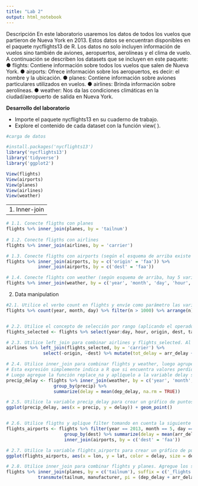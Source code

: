 ```yaml
---
title: "Lab 2"
output: html_notebook
---
```


Descripción
En este laboratorio usaremos los datos de todos los vuelos que partieron de Nueva York en
2013. Estos datos se encuentran disponibles en el paquete nycflights13 de R. Los datos no solo
incluyen información de vuelos sino también de aviones, aeropuertos, aerolíneas y el clima de
vuelo.
A continuación se describen los datasets que se incluyen en este paquete:
● flights: Contiene información sobre todos los vuelos que salen de Nueva York.
● airports: Ofrece información sobre los aeropuertos, es decir: el nombre y la ubicación.
● planes: Contiene información sobre aviones particulares utilizados en vuelos.
● airlines: Brinda información sobre aerolíneas.
● weather: Nos da las condiciones climáticas en la ciudad/aeropuerto de salida en Nueva
York.

__Desarrollo del laboratorio__

* Importe el paquete nycflights13 en su cuaderno de trabajo.
* Explore el contenido de cada dataset con la función view( ).

```r
#carga de datos

#install.packages('nycflights13')
library('nycflights13')
library('tidyverse')
library('ggplot2')

View(flights)
View(airports)
View(planes)
View(airlines)
View(weather)

```

---
1. Inner-join
---


```r
# 1.1. Conecte fligths con planes
flights %>% inner_join(planes, by = 'tailnum')
  
# 1.2. Conecte fligths con airlines
flights %>% inner_join(airlines, by = 'carrier')

# 1.3. Conecte fligths con airports (según el esquema de arriba existe una doble relación de airports hacía fligths)
flights %>% inner_join(airports, by = c('origin' = 'faa')) %>% 
            inner_join(airports, by = c('dest' = 'faa'))

# 1.4. Conecte flights con weather (según esquema de arriba, hay 5 variables que relacionan a ambas tablas)
flights %>% inner_join(weather, by = c('year', 'month', 'day', 'hour', 'origin'))

```

2. Data manipulation


```r
#2.1. Utilice el verbo count en flights y envíe como parámetro las variables year, month, day. Luego filtre n para que sea mayor a 1000. Por último ordene n con el verbo arrange y devuelva el resultado.
flights %>% count(year, month, day) %>% filter(n > 1000) %>% arrange(n)


# 2.2. Utilice el concepto de selección por rango (aplicando el operador “:”) para obtener las variables year hacia day. También agregue a esta selección hour, origin, dest, tailnum, carrier, arr_delay, dep_delay, por último almacene el resultado en la variable flights_selected.
flights_selected <- flights %>% select(year:day, hour, origin, dest, tailnum, carrier, arr_delay, dep_delay)

# 2.3. Utilice left_join para combinar airlines y flights_selected. Al obtener el resultado, utilice el verbo select para eliminar las columnas origin y dest (utilice el operador “-” para descartar estas columnas únicamente). Por último agregue una nueva columna con el verbo mutate, asigne el nombre tot_delay y opere la suma de arr_delay y dep_delay.
airlines %>% left_join(flights_selected, by = 'carrier') %>% 
              select(-origin, -dest) %>% mutate(tot_delay = arr_delay + dep_delay)

# 2.4. Utilice inner_join para combinar flights y weather, luego agrupe por la variable precip. Utilice summarize para encontrar el promedio de la variable dep_delay (aplicando la función mean), asigne al promedio el nombre delay. Al utilizar la función mean agregue el parámetro na.rm y asígnele TRUE por defecto. A continuación un ejemplo: mean(variable, na.rm = TRUE)
# Esta expresión simplemente indica a R que si encuentra valores perdidos en la variable los elimine.
# Luego agregue la función replace_na y aplíquelo a la variable delay sustituyendo NA por cero. Por último almacene el resultado en la variable precip_delay.
precip_delay <- flights %>% inner_join(weather, by = c('year', 'month', 'day', 'hour', 'origin')) %>%
                  group_by(precip) %>% 
                  summarize(delay = mean(dep_delay, na.rm = TRUE))

# 2.5. Utilice la variable precip_delay para crear un gráfico de puntos tomando de eje x la variable precip y para y la variable delay.
ggplot(precip_delay, aes(x = precip, y = delay)) + geom_point()


# 2.6. Utilice fligths y aplique filter tomando en cuenta la siguiente condición: Que year sea igual a 2013, que month sea igual a 5 y que day sea igual a 10. Luego agrupe por la variable dest. Después utilice summarize para obtener el promedio de la variable arr_delay, establezca el parámetro na.rm en TRUE y asigne al promedio el nombre de delay. Conecte el resultado anterior por medio de inner_join a la tabla airports y asignelo a la variable flights_airports.
flights_airports <- flights %>% filter(year == 2013, month == 5, day == 10) %>% 
                      group_by(dest) %>% summarize(delay = mean(arr_delay, na.rm = TRUE)) %>% 
                      inner_join(airports, by = c('dest' = 'faa'))

# 2.7. Utilice la variable flights_airports para crear un gráfico de puntos tomando de eje x la variable lon y para y la variable lat. Defina el color y el tamaño por medio de la variable delay. El tamaño se establece por medio del parámetro size.
ggplot(flights_airports, aes(x = lon, y = lat, color = delay, size = delay)) + geom_point()

# 2.8. Utilice inner_join para combinar flights y planes. Agregue los sufijos _flights y _planes respectivamente. Por último utilice la función transmute para seleccionar las variables tailnum y manufacturer, pero además agregue la variable pi que almacene la suma de dep_delay y arr_delay, yluego divida por air_time. Ejemplo: (dep_delay + arr_delay) / air_time
flights %>% inner_join(planes, by = c('tailnum'), suffix = c('_flights', 'planes')) %>%
            transmute(tailnum, manufacturer, pi = (dep_delay + arr_delay)/air_time)


```
